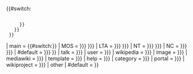 {{#switch:
  {{lc:               <!--Lower case the result-->
    <!--If no or empty "demospace" parameter then detect namespace-->
    {{#if:{{{demospace|}}} 
    | {{{demospace}}}
    | {{#ifeq:{{NAMESPACE}}|{{ns:0}}
      | main
      | {{#ifeq:{{NAMESPACE}}|{{TALKSPACE}}
        | talk
        | {{NAMESPACE}} 
        }}
      }} 
    }}
  }}
| main      = {{#switch:{{str mid|{{FULLPAGENAME}}||{{#expr:abs({{str find|{{FULLPAGENAME}}|:}})-1}}}}<!--
---->| MOS = {{{pseudo| {{{mos| {{{other|}}} }}} }}}<!--
---->| LTA = {{{pseudo| {{{lta| {{{other|}}} }}} }}}<!--
---->| NT = {{{pseudo| {{{nt| {{{other|}}} }}} }}}<!--
---->| NC = {{{pseudo| {{{nc| {{{other|}}} }}} }}}<!--
---->| #default = {{{main| {{{other|}}} }}}<!--
---->}}
| talk      = {{{talk| {{{other|}}} }}}
| user      = {{{user| {{{other|}}} }}}
| wikipedia = {{{wikipedia| {{{other|}}} }}}
| image     = {{{image| {{{other|}}} }}}
| mediawiki = {{{mediawiki| {{{other|}}} }}}
| template  = {{{template| {{{other|}}} }}}
| help      = {{{help| {{{other|}}} }}}
| category  = {{{category| {{{other|}}} }}}
| portal    = {{{portal| {{{other|}}} }}}
| wikiproject = {{{wikiproject| {{{other|}}} }}}
| other
| #default  = {{{other|}}}
}}<!--End switch--><noinclude>
{{documentation}}
<!-- Add categories to the /doc subpage, and interwikis to Wikidata. -->
</noinclude>